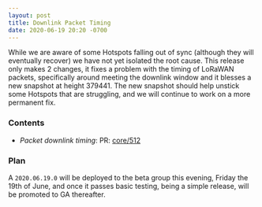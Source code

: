 ```yaml
---
layout: post
title: Downlink Packet Timing
date: 2020-06-19 20:20 -0700
---
```


While we are aware of some Hotspots falling out of sync (although they will eventually recover) we
have not yet isolated the root cause. This release only makes 2 changes, it fixes a problem with the
timing of LoRaWAN packets, specifically around meeting the downlink window and it blesses a new
snapshot at height 379441. The new snapshot should help unstick some Hotspots that are struggling,
and we will continue to work on a more permanent fix.

### Contents

- _Packet downlink timing_: PR: [core/512](https://github.com/helium/blockchain-core/pull/512)

### Plan

A `2020.06.19.0` will be deployed to the beta group this evening, Friday the 19th of June, and once
it passes basic testing, being a simple release, will be promoted to GA thereafter.

